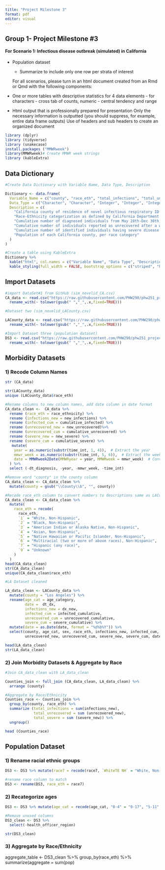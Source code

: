```yaml
---
title: "Project Milestone 3"
format: pdf
editor: visual
---
```


## Group 1- Project Milestone #3

#### **For Scenario 1: Infectious disease outbreak (simulated) in California**

-   Population dataset

    -   Summarize to include only one row per strata of interest

    For all scenarios, please turn in an html document created from an Rmd or Qmd with the following components:

-   One or more tables with descriptive statistics for 4 data elements - for characters - cross tab of counts, numeric - central tendency and range

-   Html output that is professionally prepared for presentation Only the necessary information is outputted (you should suppress, for example, entire data frame outputs) Use of headers and sub headers to create an organized document

```r
library (dplyr)
library (tidyverse)
library (snakecase)
install.packages ("MMWRweek")
library(MMWRweek)# Create MMWR week strings
library (kableExtra)
```

## Data Dictionary

```r
#Create Data Dictionary with Variable Name, Data Type, Description

Dictionary <- data.frame(
  Variable_Name = c("county", "race_eth", "total_infections", "total_unrecovered", "total_severe", "pop"),
  Data_Type = c("Character", "Character", "Integer", "Integer", "Integer", "Integer"),
  Description = c(
    "California county of residence of novel infectious respiratory ID cases",
    "Race-Ethnicity categorization as defined by California Department of Finance",
    "Cumulative number of diagnosed individuals from May 28th-Dec 30th, 2023, per race category",
    "Cumulative number of individuals reported as unrecovered after a week of being diagnosed from May 28th-Dec 30th, 2023, per race category",
    "Cumulative number of identified individuals having severe disease requiring hospitalization from May 28th-Dec 30th, 2023, per race category",
    "Population of each California county, per race category"
  )
)

#Create a table using KableExtra
Dictionary %>%
  kable("html", col.names = c("Variable Name", "Data Type", "Description")) %>%
  kable_styling(full_width = FALSE, bootstrap_options = c("striped", "hover", "condensed", "responsive"))

```

## Import Datasets

```r
#import DataSet#1 from GitHub (sim_novelid_CA.csv)
CA_data <- read.csv("https://raw.githubusercontent.com/PHW290/phw251_projectdata/refs/heads/main/scenario_1/sim_novelid_CA.csv") %>%
  rename_with(~ tolower(gsub(" ","_",.x,fixed=TRUE))) 

#Dataset two (sim_novelid_LACounty.csv)

LACounty_data <- read.csv("https://raw.githubusercontent.com/PHW290/phw251_projectdata/refs/heads/main/scenario_1/sim_novelid_LACounty.csv") %>%
  rename_with(~ tolower(gsub(" ","_",.x,fixed=TRUE))) 

#Import Dataset three (population dataset)
DS3 <- read.csv("https://raw.githubusercontent.com/PHW290/phw251_projectdata/refs/heads/main/scenario_1/ca_pop_2023.csv") %>%
  rename_with(~ tolower(gsub(" ","_",.x,fixed=TRUE))) 
```

## Morbidity Datasets

### 1) Recode Column Names

```r
str (CA_data)
```

```r
str(LACounty_data)
unique (LACounty_data$race_eth)
```

```r
#Rename columns to new column names, add date column in date format
CA_data_clean <-  CA_data %>%
  rename (race_eth = race_ethnicity) %>%
  rename (infections_new = new_infections) %>%
  rename (infected_cum = cumulative_infected) %>%
  rename (unrecovered_new = new_unrecovered)%>%
  rename (unrecovered_cum = cumulative_unrecovered) %>%
  rename (severe_new = new_severe) %>%
  rename (severe_cum = cumulative_severe) %>%
   mutate(
    year = as.numeric(substr(time_int, 1, 4)),  # Extract the year
    mmwr_week = as.numeric(substr(time_int, 5, 6)),  # Extract the week
    date = MMWRweek2Date(MMWRyear = year, MMWRweek = mmwr_week)  # Convert to date
  ) %>%
  select (-dt_diagnosis, -year, -mmwr_week, -time_int)

#Remove word "county" in the county column
CA_data_clean <- CA_data_clean %>%
  mutate(county = gsub("\\County\\b", "", county))

#Recode race_eth column to convert numbers to descriptions same as LACounty data
CA_data_clean <- CA_data_clean %>%
  mutate(
    race_eth = recode(
      race_eth,
      `1` = "White, Non-Hispanic",
      `2` = "Black, Non-Hispanic",
      `3` = "American Indian or Alaska Native, Non-Hispanic",
      `4` = "Asian, Non-Hispanic",
      `5` = "Native Hawaiian or Pacific Islander, Non-Hispanic",
      `6` = "Multiracial (two or more of above races), Non-Hispanic",
      `7` = "Hispanic (any race)",
      `9` = "Unknown"
    )
  )
head(CA_data_clean)
str(CA_data_clean)
unique(CA_data_clean$race_eth)
```

```r
#LA Dataset cleaned

LA_data_clean <- LACounty_data %>%
  mutate(county = "Los Angeles") %>%
  rename(age_cat = age_category,
         date =  dt_dx,
         infections_new = dx_new,
         infected_cum = infected_cumulative,
         unrecovered_cum = unrecovered_cumulative,
         severe_cum = severe_cumulative) %>%
  mutate(date = as.Date(date, format = "%d%b%Y")) %>%
  select(county, age_cat, sex, race_eth, infections_new, infected_cum, 
         unrecovered_new, unrecovered_cum, severe_new, severe_cum, date)

head(LA_data_clean)
str(LA_data_clean)
```

### 2) Join Morbidity Datasets & Aggregate by Race

```r
#Join CA_data_clean with LA_data_clean

Counties_join <- full_join (CA_data_clean, LA_data_clean) %>%
  arrange (county)

#Aggregate by Race/Ethnicity
Counties_race <- Counties_join %>%
  group_by(county, race_eth) %>%
  summarize (total_infections = sum(infections_new),
             total_unrecovered = sum (unrecovered_new),
             total_severe = sum (severe_new)) %>%
  ungroup()

head (Counties_race)

```

## Population Dataset

### 1) Rename racial ethnic groups

```r
DS3 <- DS3 %>% mutate(race7 = recode(race7, `WhiteTE NH` = "White, Non-Hispanic", `Black NH` = "Black, Non-Hispanic", `AIAN NH` = "American Indian or Alaska Native, Non-Hispanic", `Asian NH` = "Asian, Non-Hispanic", `NHPI NH` = "Native Hawaiian or Pacific Islander, Non-Hispanic", `MR NH` = "Multiracial (two or more of above races), Non-Hispanic", `Hispanic` = "Hispanic (any race)" ))

#rename race column to match
DS3 <- rename(DS3, race_eth = race7)
```

### 2) Recategorize ages

```r
DS3 <- DS3 %>% mutate(age_cat = recode(age_cat, "0-4" = "0-17", "5-11" = "0-17", "12-17" = "0-17"))

#Remove unused columns
DS3_clean <- DS3 %>%
  select(-health_officer_region)

str(DS3_clean)
```

### 3) Aggregate by Race/Ethnicity

  aggregate_table <- DS3_clean %>% 
  group_by(race_eth) %>% 
  summarize(aggregate = sum(pop)
